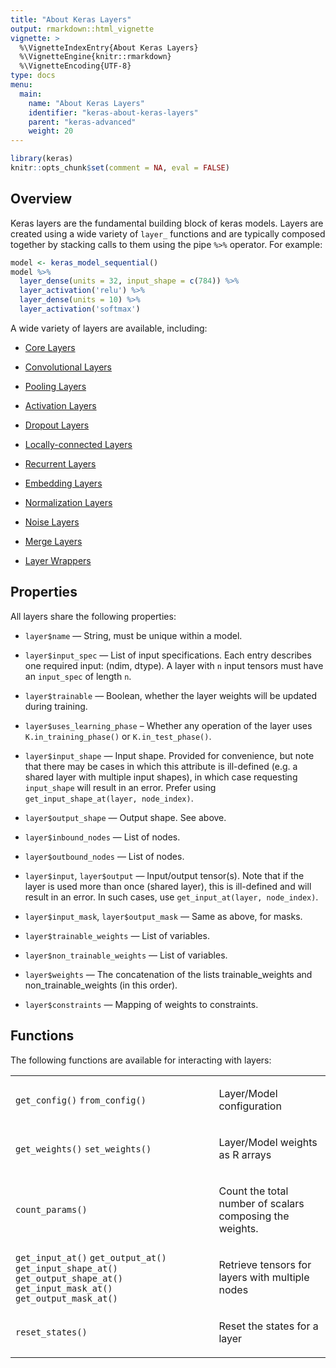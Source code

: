 ```yaml
---
title: "About Keras Layers"
output: rmarkdown::html_vignette
vignette: >
  %\VignetteIndexEntry{About Keras Layers}
  %\VignetteEngine{knitr::rmarkdown}
  %\VignetteEncoding{UTF-8}
type: docs
menu:
  main:
    name: "About Keras Layers"
    identifier: "keras-about-keras-layers"
    parent: "keras-advanced"
    weight: 20
---
```


```r
library(keras)
knitr::opts_chunk$set(comment = NA, eval = FALSE)
```


## Overview

Keras layers are the fundamental building block of keras models. Layers are created using a wide variety of `layer_` functions and are typically composed together by stacking calls to them using the pipe `%>%` operator. For example:

```r
model <- keras_model_sequential() 
model %>% 
  layer_dense(units = 32, input_shape = c(784)) %>% 
  layer_activation('relu') %>% 
  layer_dense(units = 10) %>% 
  layer_activation('softmax')
```

A wide variety of layers are available, including:

- [Core Layers](https://rstudio.github.io/keras/reference/index.html#section-core-layers)

- [Convolutional Layers](https://rstudio.github.io/keras/reference/index.html#section-convolutional-layers)

- [Pooling Layers](https://rstudio.github.io/keras/reference/index.html#section-pooling-layers)

- [Activation Layers](https://rstudio.github.io/keras/reference/index.html#section-activation-layers)

- [Dropout Layers](https://rstudio.github.io/keras/reference/index.html#section-dropout-layers)

- [Locally-connected Layers](https://rstudio.github.io/keras/reference/index.html#section-locally-connected-layers)

- [Recurrent Layers](https://rstudio.github.io/keras/reference/index.html#section-recurrent-layers)

- [Embedding Layers](https://rstudio.github.io/keras/reference/index.html#section-embedding-layers)

- [Normalization Layers](https://rstudio.github.io/keras/reference/index.html#section-normalization-layers)

- [Noise Layers](https://rstudio.github.io/keras/reference/index.html#section-noise-layers)

- [Merge Layers](https://rstudio.github.io/keras/reference/index.html#section-merge-layers)

- [Layer Wrappers](https://rstudio.github.io/keras/reference/index.html#section-layer-wrappers)


## Properties

All layers share the following properties:

- `layer$name` ---  String, must be unique within a model.

- `layer$input_spec` --- List of input specifications. Each entry describes one required input: (ndim, dtype). A layer with `n` input tensors must have an `input_spec` of length `n`.

- `layer$trainable` --- Boolean, whether the layer weights will be updated during training.

- `layer$uses_learning_phase` -- Whether any operation of the layer uses `K.in_training_phase()` or `K.in_test_phase()`.

- `layer$input_shape` --- Input shape. Provided for convenience, but note that there may be cases in which this
    attribute is ill-defined (e.g. a shared layer with multiple input shapes), in which case
    requesting `input_shape` will result in an error. Prefer using `get_input_shape_at(layer, node_index)`.
    
- `layer$output_shape` --- Output shape. See above.

- `layer$inbound_nodes` --- List of nodes.

- `layer$outbound_nodes` --- List of nodes.

- `layer$input`, `layer$output` --- Input/output tensor(s). Note that if the layer is used more than
  once (shared layer), this is ill-defined and will result in an error. In such cases, use `get_input_at(layer, node_index)`.
  
- `layer$input_mask`, `layer$output_mask` --- Same as above, for masks.

- `layer$trainable_weights` --- List of variables.

- `layer$non_trainable_weights` --- List of variables.

- `layer$weights` ---  The concatenation of the lists trainable_weights and
    non_trainable_weights (in this order).
    
- `layer$constraints` ---  Mapping of weights to constraints.

## Functions

The following functions are available for interacting with layers:

<table class="ref-index">

<colgroup>
<col class="alias" />
<col class="title" />
</colgroup>

<tbody>

<tr>
<!--  -->
<td>
  `get_config()` `from_config()`
</td>
<td><p>Layer/Model configuration</p></td>
</tr><tr>
<!--  -->
<td>
  `get_weights()` `set_weights()`
</td>
<td><p>Layer/Model weights as R arrays</p></td>
</tr>
<tr>
<!--  -->
<td>
  `count_params()`
</td>
<td><p>Count the total number of scalars composing the weights.</p></td>
</tr>


<tr>
<!--  -->
<td>
  `get_input_at()` `get_output_at()` `get_input_shape_at()` `get_output_shape_at()` `get_input_mask_at()` `get_output_mask_at()`
</td>
<td><p>Retrieve tensors for layers with multiple nodes</p></td>
</tr>

<tr>
<!--  -->
<td>
  `reset_states()`
</td>
<td><p>Reset the states for a layer</p></td>
</tr>

</tbody>
</table>






